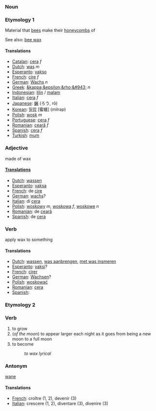 ===Noun===

===Etymology 1=== 

Material that [[bee]]s make their [[honeycomb]]s of

See also: [[bee wax]]

====Translations====
*[[Catalan]]: [[cera]] ''f''
*[[Dutch]]: [[was]] ''m''
*[[Esperanto]]: [[vakso]]
*[[French]]: [[cire]] ''f''
*[[German]]: [[Wachs]] ''n''
*[[Greek]]: [[&kappa;&epsilon;&rho;&#943;]] ''n''
*[[Indonesian]]: [[lilin]] / [[malam]]
*[[Italian]]: [[cera]] ''f''
*[[Japanese]]: [[蝋]] (ろう, rō)
*[[Korean]]: [[밀랍]] [蜜蠟] (milrap)
*[[Polish]]: [[wosk]] ''m''
*[[Portuguese]]: [[cera]] ''f''
*[[Romanian]]: [[ceară]] ''f''
*[[Spanish]]: [[cera]] ''f''
*[[Turkish]]: [[mum]]

===Adjective===

made of wax

====[[Translation]]s====

*[[Dutch]]: [[wassen]]
*[[Esperanto]]: [[vaksa]]
*[[French]]: de [[cire]]
*[[German]]: [[wachs]]?
*[[Italian]]: di [[cera]]
*[[Polish]]: [[woskowy]] ''m'', [[woskowa]] ''f'', [[woskowe]] ''n''
*[[Romanian]]: de [[ceară]]
*[[Spanish]]: de [[cera]]

===Verb===

apply wax to something

====Translations====

*[[Dutch]]: [[wassen]], [[was aanbrengen]], [[met was insmeren]]
*[[Esperanto]]: [[vaksi]]?
*[[French]]: [[cirer]]
*[[German]]: [[Wachsen]]?
*[[Polish]]: [[woskować]]
*[[Romanian]]: [[cera]]
*[[Spanish]]: [[]]

===Etymology 2===

===Verb===

#to grow
#(''of the moon'') to appear larger each night as it goes from being a new moon to a full moon
#to become
#:''to wax lyrical''

===Antonym===
[[wane]]

====Translations====
*[[French]]: croître (1, 2), devenir (3)
*[[Italian]]: crescere (1, 2), diventare (3), divenire (3)